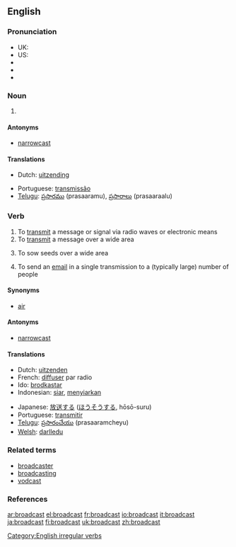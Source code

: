 ==English==

===Pronunciation===
*UK: {{IPA|/ˈbrɔːdkɑːst/}}
*US: {{IPA|/ˈbɹʌdkæst/}}
*{{SAMPA|/"brAdk{st/}}
*{{audio|en-us-broadcast.ogg|Audio (US)}}
*{{audio|en-ca-broadcast.ogg|Audio (CA)}}

===Noun===
{{en-noun}}

# {{substub}}

====Antonyms====
*[[narrowcast]]

====Translations====
{{top}}
*Dutch: [[uitzending]]
{{mid}}
*Portuguese: [[transmissão]] {{f}}
*[[Telugu]]: [[ప్రసారము]] (prasaaramu), {{p}} [[ప్రసారాలు]] (prasaaraalu)
{{bottom}}

===Verb===
{{en-verb|broadcasts|broadcasting|broadcast}}

# To [[transmit]] a message or signal via radio waves or electronic means
# To [[transmit]] a message over a wide area
# {{archaic}} To sow seeds over a wide area
# To send an [[email]] in a single transmission to a (typically large) number of people

====Synonyms====
*[[air]]

====Antonyms====
*[[narrowcast]]

====Translations====
{{top}}
*Dutch: [[uitzenden]]
*French: [[diffuser]] par radio
*Ido: [[brodkastar]]
*Indonesian: [[siar]], [[siar|menyiarkan]]
{{mid}}
*Japanese: [[放送]]する ([[ほうそう]]する, hōsō-suru)
*Portuguese: [[transmitir]]
*[[Telugu]]: [[ప్రసారంచేయు]] (prasaaramcheyu)
*[[Welsh]]: [[darlledu]]
{{bottom}}

===Related terms===
*[[broadcaster]]
*[[broadcasting]]
*[[vodcast]]

===References===
{{R:Century 1911}}
{{R:Webster 1913}}

[[Category:English irregular verbs]]

[[ar:broadcast]]
[[el:broadcast]]
[[fr:broadcast]]
[[io:broadcast]]
[[it:broadcast]]
[[ja:broadcast]]
[[fi:broadcast]]
[[uk:broadcast]]
[[zh:broadcast]]